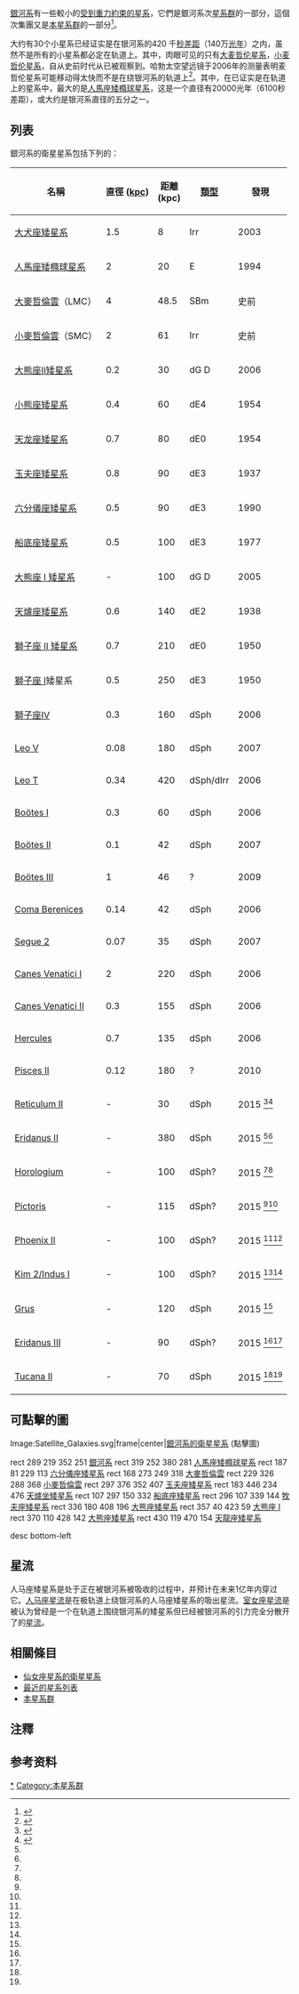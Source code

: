 [[銀河系|銀河系]]有一些較小的[[衛星星系|受到重力約束的星系]]，它們是銀河系次[[星系群|星系群]]的一部分，這個次集團又是[[本星系群|本星系群]]的一部分<ref>{{Cite journal|title=An eclectic view of our Milky Way galaxy|url=http://www.nrcresearchpress.com/doi/10.1139/cjp-2013-0429|last=Turner|first=David G.|date=2014-09|journal=Canadian Journal of Physics|issue=9|doi=10.1139/cjp-2013-0429|volume=92|pages=959–963|language=en|arxiv=1310.0014|bibcode=2014CaJPh..92..959T|issn=0008-4204}}</ref>。

大约有30个小星系已经证实是在银河系的420 千[[秒差距|秒差距]]（140万[[光年|光年]]）之内，虽然不是所有的小星系都必定在轨道上。其中，肉眼可见的只有[[大麦哲伦星系|大麦哲伦星系]]，[[小麦哲伦星系|小麦哲伦星系]]，自从史前时代从已被观察到。哈勃太空望远镜于2006年的测量表明麦哲伦星系可能移动得太快而不是在绕银河系的轨道上<ref>{{Cite web|title=Magellanic Clouds May Be Just Passing Through|url=https://phys.org/news/2007-01-magellanic-clouds.html|access-date=2022-04-08|work=phys.org|language=en}}</ref>。其中，在已证实是在轨道上的星系中，最大的是[[人馬座矮橢球星系|人馬座矮橢球星系]]，这是一个直径有20000光年（6100秒差距），或大约是银河系直径的五分之一。

== 列表 ==
銀河系的衛星星系包括下列的：

{| class="wikitable sortable"
|-
! 名稱
! 直徑 ([[秒差距|kpc]])
! 距離<br> (kpc)
! [[星系型態分類|類型]]
! 發現
|-
| [[大犬座矮星系|大犬座矮星系]] || 1.5 || 8 || Irr || 2003
|-
| [[人馬座矮橢球星系|人馬座矮橢球星系]] || 2 || 20 || E || 1994
|-
| [[大麥哲倫雲|大麥哲倫雲]]（LMC）|| 4 || 48.5 || SBm || 史前
|-
| [[小麥哲倫雲|小麥哲倫雲]]（SMC）|| 2 || 61 || Irr || 史前
|-
| [[大熊座II矮星系|大熊座II矮星系]]|| 0.2 || 30 || dG D || 2006
|-
| [[小熊座矮星系|小熊座矮星系]] || 0.4 || 60  || dE4 || 1954
|-
| [[天龙座矮星系|天龙座矮星系]]|| 0.7 || 80 || dE0 || 1954
|-
| [[玉夫座矮星系|玉夫座矮星系]] || 0.8 || 90 || dE3 || 1937
|-
| [[六分儀座矮星系|六分儀座矮星系]] || 0.5 || 90 || dE3 || 1990
|-
| [[船底座矮星系|船底座矮星系]] || 0.5 || 100 || dE3 || 1977
|-
| [[大熊座矮星系|大熊座 I 矮星系]] || - || 100 || dG D || 2005
|-
| [[天爐座矮星系|天爐座矮星系]] || 0.6 || 140 || dE2 || 1938
|-
| [[獅子座_II_矮星系|獅子座 II 矮星系]] || 0.7 || 210  || dE0 || 1950
|-
| [[獅子座_I|獅子座 I]]矮星系|| 0.5 || 250 || dE3 || 1950
|-
| [[獅子座IV_(矮星系)|獅子座IV]] || 0.3 || 160 || dSph || 2006
|-
| [[Leo_V_(dwarf_galaxy)|Leo V]] || 0.08 || 180 || dSph || 2007
|-
| [[Leo_T_(dwarf_galaxy)|Leo T]] || 0.34 || 420 || dSph/dIrr || 2006
|-
| [[牧夫座矮星系|Boötes I]] || 0.3 || 60 || dSph || 2006
|-
| [[Boötes_II_(dwarf_galaxy)|Boötes II]] || 0.1 || 42 || dSph || 2007
|-
| [[Boötes_III_(dwarf_galaxy)|Boötes III]] || 1 || 46 || ? || 2009
|-
| [[Coma_Berenices_(dwarf_galaxy)|Coma Berenices]] || 0.14 || 42 || dSph || 2006
|-
| [[Segue_2_(dwarf_galaxy)|Segue 2]] || 0.07 || 35 || dSph || 2007
|-
| [[Canes_Venatici_I_(dwarf_galaxy)|Canes Venatici I]] || 2 || 220 || dSph || 2006
|-
| [[Canes_Venatici_II_(dwarf_galaxy)|Canes Venatici II]] || 0.3 || 155 || dSph || 2006
|-
| [[Hercules_(dwarf_galaxy)|Hercules]] || 0.7 || 135 || dSph || 2006
|-
| [[Pisces_II_(dwarf_galaxy)|Pisces II]] || 0.12 || 180 ||? || 2010
|-
| [[Reticulum_II_(dwarf_galaxy)|Reticulum II]] || - || 30 || dSph || 2015 <ref name="Koposov2015">{{Cite journal|title=BEASTS OF THE SOUTHERN WILD: DISCOVERY OF NINE ULTRA FAINT SATELLITES IN THE VICINITY OF THE MAGELLANIC CLOUDS|url=https://iopscience.iop.org/article/10.1088/0004-637X/805/2/130|last=Koposov|first=Sergey E.|last2=Belokurov|first2=Vasily|date=2015-05-28|journal=The Astrophysical Journal|issue=2|doi=10.1088/0004-637X/805/2/130|volume=805|pages=130|bibcode=2015ApJ...805..130K|issn=1538-4357|last3=Torrealba|first3=Gabriel|last4=Evans|first4=N. Wyn}}</ref><ref name="Bechtol2015">{{Cite journal|title=EIGHT NEW MILKY WAY COMPANIONS DISCOVERED IN FIRST-YEAR DARK ENERGY SURVEY DATA|url=https://iopscience.iop.org/article/10.1088/0004-637X/807/1/50|last=Bechtol|first=K.|last2=Drlica-Wagner|first2=A.|date=2015-06-30|journal=The Astrophysical Journal|issue=1|doi=10.1088/0004-637X/807/1/50|volume=807|pages=50|bibcode=2015ApJ...807...50B|issn=1538-4357|last3=Balbinot|first3=E.|last4=Pieres|first4=A.|last5=Simon|first5=J. D.|last6=Yanny|first6=B.|last7=Santiago|first7=B.|last8=Wechsler|first8=R. H.|last9=Frieman|first9=J.}}</ref>
|-
| [[Eridanus_II_(dwarf_galaxy)|Eridanus II]] || - || 380 || dSph || 2015 <ref name="Koposov2015" /><ref name="Bechtol2015" />
|-
| [[Horologium_I_(dwarf_galaxy)|Horologium]] || - || 100 || dSph? || 2015 <ref name="Koposov2015" /><ref name="Bechtol2015" />{{efn| name = GC| 1 = May be a globular cluster instead}}
|-
| [[Pictoris_I_(dwarf_galaxy)|Pictoris]] || - || 115 || dSph? || 2015 <ref name="Koposov2015" /><ref name="Bechtol2015" />{{efn|name=GC}}
|-
| [[Phoenix_II_(dwarf_galaxy)|Phoenix II]] || - || 100 || dSph? || 2015 <ref name="Koposov2015" /><ref name="Bechtol2015" />{{efn|name=GC}}
|-
| [[Indus_I_(dwarf_galaxy)|Kim 2/Indus I]] || - || 100 || dSph? || 2015 <ref name="Koposov2015" /><ref name="Bechtol2015" />{{efn|name=GC}}
|-
| [[Grus_I_(dwarf_galaxy)|Grus]] || - || 120 || dSph || 2015 <ref name="Koposov2015" />
|-
| [[Eridanus_III_(dwarf_galaxy)|Eridanus III]] || - || 90 || dSph? || 2015 <ref name="Koposov2015" /><ref name="Bechtol2015" />{{efn|name=GC}}
|-
| [[Tucana_II_(dwarf_galaxy)|Tucana II]] || - || 70 || dSph || 2015 <ref name="Koposov2015" /><ref name="Bechtol2015" />
|}

== 可點擊的圖 ==
<imagemap>
Image:Satellite_Galaxies.svg|frame|center|[[銀河系的衛星星系|銀河系的衛星星系]] (點擊圖)

rect 289 219 352 251 [[銀河系|銀河系]]
rect 319 252 380 281 [[人馬座矮橢球星系|人馬座矮橢球星系]]
rect 187 81 229 113 [[六分儀座矮星系|六分儀座矮星系]]
rect 168 273 249 318 [[大麥哲倫雲|大麥哲倫雲]]
rect 229 326 288 368 [[小麥哲倫雲|小麥哲倫雲]]
rect 297 376 352 407 [[玉夫座矮星系|玉夫座矮星系]]
rect 183 446 234 476 [[天爐坐矮星系|天爐坐矮星系]]
rect 107 297 150 332 [[船底座矮星系|船底座矮星系]]
rect 296 107 339 144 [[牧夫座矮星系|牧夫座矮星系]]
rect 336 180 408 196 [[大熊座矮星系|大熊座矮星系]]
rect 357 40 423 59 [[大熊座矮星系|大熊座 I]]
rect 370 110 428 142 [[大熊座矮星系|大熊座矮星系]]
rect 430 119 470 154 [[天龍座矮星系|天龍座矮星系]]

desc bottom-left
</imagemap>

==星流==
人马座矮星系是处于正在被银河系被吸收的过程中，并预计在未来1亿年内穿过它。[[人马座星流|人马座星流]]是在极轨道上绕银河系的人马座矮星系的吸出星流。[[室女座星流|室女座星流]]是被认为曾经是一个在轨道上围绕银河系的矮星系但已经被银河系的引力完全分散开了的[[星流|星流]]。

== 相關條目 ==
* [[仙女座星系的衛星星系|仙女座星系的衛星星系]]
* [[最近的星系列表|最近的星系列表]]
* [[本星系群|本星系群]]

==注釋==
{{notelist}}

==参考资料==
{{reflist}}

{{地球在宇宙中的位置}}
{{銀河}}
{{本星系群}}

[[Category:銀河次集團|*]]
[[Category:本星系群|Category:本星系群]]